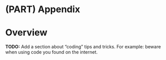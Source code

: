 # (PART) Appendix {-}

# Overview {#appendix-overview}

**TODO:** Add a section about "coding" tips and tricks. For example: beware when using code you found on the internet.
